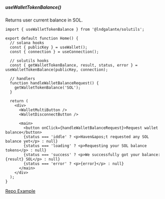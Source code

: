 ##### useWalletTokenBalance()

Returns user current balance in SOL.

```tsx
import { useWalletTokenBalance } from '@lndgalante/solutils';

export default function Home() {
  // solana hooks
  const { publicKey } = useWallet();
  const { connection } = useConnection();

  // solutils hooks
  const { getWalletTokenBalance, result, status, error } = useWalletTokenBalance(publicKey, connection);

  // handlers
  function handleWalletBalanceRequest() {
    getWalletTokenBalance('SOL');
  }

  return (
    <div>
      <WalletMultiButton />
      <WalletDisconnectButton />

      <main>
        <button onClick={handleWalletBalanceRequest}>Request wallet balance</button>
        {status === 'iddle' ? <p>Haven&apos;t requested any SOL balance yet</p> : null}
        {status === 'loading' ? <p>Requesting your SOL balance tokens</p> : null}
        {status === 'success' ? <p>We successfully got your balance: {result} SOL</p> : null}
        {status === 'error' ? <p>{error}</p> : null}
      </main>
    </div>
  );
}
```

[Repo Example](https://github.com/lndgalante/solutils/tree/main/docs/examples/hooks/use-user-balance)
